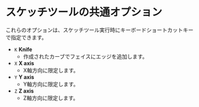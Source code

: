 # スケッチツールの共通オプション

これらのオプションは、スケッチツール実行時にキーボードショートカットキーで指定できます。

   - `K` **Knife**
      - 作成されたカーブでフェイスにエッジを追加します。
   - `X` **X axis**
      - X軸方向に限定します。
   - `Y` **Y axis**
      - Y軸方向に限定します。
   - `Z` **Z axis**
      - Z軸方向に限定します。